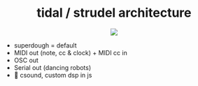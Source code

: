 <center>

# tidal / strudel architecture

<img src="./img/tidalstrudel.png" width={850} />
</center>


- superdough = default
- MIDI out (note, cc & clock) + MIDI cc in
- OSC out
- Serial out (dancing robots)
- 🧪 csound, custom dsp in js
